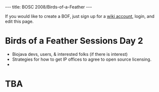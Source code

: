 ---
title: BOSC 2008/Birds-of-a-Feather
---

If you would like to create a BOF, just sign up for a [[Special:Userlogin| wiki account]], login, and edit this page. 

=Birds of a Feather Sessions Day 2=
* Biojava devs, users, & interested folks  (if there is interest)
* Strategies for how to get IP offices to agree to open source licensing.
*


=TBA=